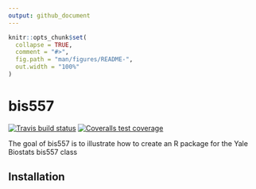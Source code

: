 ```yaml
---
output: github_document
---
```


<!-- README.md is generated from README.Rmd. Please edit that file -->

```r
knitr::opts_chunk$set(
  collapse = TRUE,
  comment = "#>",
  fig.path = "man/figures/README-",
  out.width = "100%"
)
```

# bis557

<!-- badges: start -->
[![Travis build status](https://travis-ci.com/JustinaTse/bis557.svg?branch=master)](https://travis-ci.com/JustinaTse/bis557)
[![Coveralls test coverage](https://coveralls.io/repos/github/JustinaTse/bis557/badge.svg)](https://coveralls.io/r/JustinaTse/bis557?branch=master)
<!-- badges: end -->

The goal of bis557 is to illustrate how to create an R package for the Yale Biostats bis557 class

## Installation

